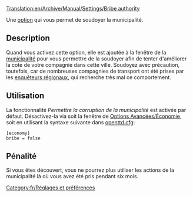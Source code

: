 [[Translation:en/Archive/Manual/Settings/Bribe authority]]


Une [[fr/Archive/Manual/Settings/Options avancées|option]] qui vous permet de soudoyer la municipalité.

== Description ==
Quand vous activez cette option, elle est ajoutée à la fenêtre de la [[fr/municipalité|municipalité]] pour vous permettre de la soudoyer afin de tenter d'améliorer la cote de votre compagnie dans cette ville. Soudoyez avec précaution, toutefois, car de nombreuses compagnies de transport ont été prises par les [[fr/Archive/Manual/Enquêteur régional|enquêteurs régionaux]], qui recherche très mal ce comportement. {{fr/note|Vous ne pouvez pas soudoyer la municipalité pour augmenter la cote de votre compagnie au-dessus de 'Excellente'}}

== Utilisation ==
La fonctionnalité ''Permettre la corruption de la municipalité'' est activée par défaut. Désactivez-la via soit la fenêtre de [[fr/Archive/Manual/Settings/Options Avancées/Économie#Permettre la corruption de la municipalité|Options Avancées/Économie]], soit en utilisant la syntaxe suivante dans [[fr/openttd.cfg|openttd.cfg]]:
<pre>[economy]
bribe = false</pre>

== Pénalité ==
Si vous êtes découvert, vous ne pourrez plus utiliser les actions de la municipalité là où vous avez été pris pendant six mois.

[[Category:fr/Réglages et préférences]]